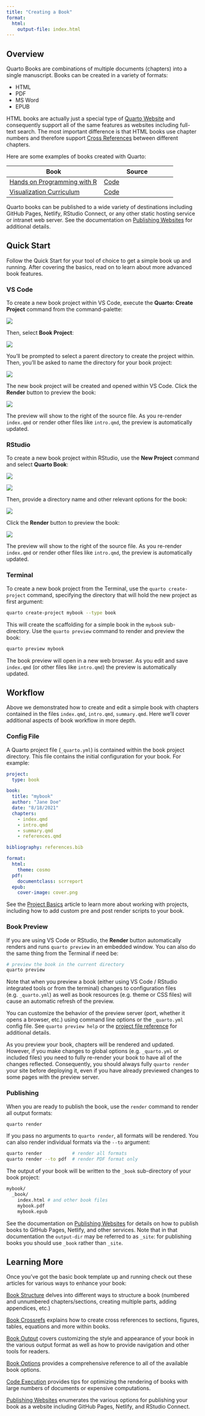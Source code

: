 ```yaml
---
title: "Creating a Book"
format:
  html:
    output-file: index.html
---
```


## Overview

Quarto Books are combinations of multiple documents (chapters) into a single manuscript. Books can be created in a variety of formats:

-   HTML
-   PDF
-   MS Word
-   EPUB

HTML books are actually just a special type of [Quarto Website](../websites/website-basics.qmd) and consequently support all of the same features as websites including full-text search. The most important difference is that HTML books use chapter numbers and therefore support [Cross References](../authoring/cross-references.qmd) between different chapters.

Here are some examples of books created with Quarto:

| Book                                                                             | Source                                                        |
|----------------------------------------|-------------------------------|
| [Hands on Programming with R](https://jjallaire.github.io/hopr/)                 | [Code](https://github.com/jjallaire/hopr)                     |
| [Visualization Curriculum](https://jjallaire.github.io/visualization-curriculum) | [Code](https://github.com/jjallaire/visualization-curriculum) |

Quarto books can be published to a wide variety of destinations including GitHub Pages, Netlify, RStudio Connect, or any other static hosting service or intranet web server. See the documentation on [Publishing Websites](../publishing/index.qmd) for additional details.


## Quick Start

Follow the Quick Start for your tool of choice to get a simple book up and running. After covering the basics, read on to learn about more advanced book features.

::: {.panel-tabset group="tools-tabset"}

### VS Code

To create a new book project within VS Code, execute the **Quarto: Create Project** command from the command-palette:

![](../websites/images/vscode-create-project-command.png)

Then, select **Book Project**:

![](../websites/images/vscode-create-project-book.png){.border}

You'll be prompted to select a parent directory to create the project within. Then, you'll be asked to name the directory for your book project:

![](../websites/images/vscode-create-project-directory.png){.border}

The new book project will be created and opened within VS Code. Click the **Render** button to preview the book:

![](../websites/images/vscode-create-project-render-book.png)

The preview will show to the right of the source file. As you re-render `index.qmd` or render other files like `intro.qmd`, the preview is automatically updated.


### RStudio

To create a new book project within RStudio, use the **New Project** command and select **Quarto Book**:

:::{layout-ncol="2"}

![](../websites/images/rstudio-project-new-directory.png){.border}

![](../websites/images/rstudio-project-book.png){.border}
:::

Then, provide a directory name and other relevant options for the book:

![](../websites/images/rstudio-project-book-options.png){.border}

Click the **Render** button to preview the book:

![](../websites/images/rstudio-project-book-preview.png)

The preview will show to the right of the source file. As you re-render `index.qmd` or render other files like `intro.qmd`, the preview is automatically updated.


### Terminal

To create a new book project from the Terminal, use the `quarto create-project` command, specifying the directory that will hold the new project as first argument:

```.bash
quarto create-project mybook --type book
```

This will create the scaffolding for a simple book in the `mybook` sub-directory. Use the `quarto preview` command to render and preview the book:

```.bash
quarto preview mybook
```

The book preview will open in a new web browser. As you edit and save `index.qmd` (or other files like `intro.qmd`) the preview is automatically updated.

:::


## Workflow

Above we demonstrated how to create and edit a simple book with chapters contained in the files `index.qmd`, `intro.qmd`, `summary.qmd`. Here we'll cover additional aspects of book workflow in more depth.

### Config File

A Quarto project file (`_quarto.yml`) is contained within the book project directory. This file contains the initial configuration for your book. For example:

``` yaml
project:
  type: book

book:
  title: "mybook"
  author: "Jane Doe"
  date: "8/18/2021"
  chapters:
    - index.qmd
    - intro.qmd
    - summary.qmd
    - references.qmd

bibliography: references.bib

format:
  html:
    theme: cosmo
  pdf:
    documentclass: scrreport
  epub:
    cover-image: cover.png
```



See the [Project Basics](../projects/quarto-projects.qmd) article to learn more about working with projects, including how to add custom pre and post render scripts to your book.

### Book Preview

If you are using VS Code or RStudio, the **Render** button automatically renders and runs `quarto preview` in an embedded window. You can also do the same thing from the Terminal if need be:

``` .bash
# preview the book in the current directory
quarto preview
```

Note that when you preview a book (either using VS Code / RStudio integrated tools or from the terminal)  changes to configuration files (e.g. `_quarto.yml`) as well as book resources (e.g. theme or CSS files) will cause an automatic refresh of the preview.

You can customize the behavior of the preview server (port, whether it opens a browser, etc.) using command line options or the `_quarto.yml` config file. See `quarto preview help` or the [project file reference](/docs/reference/projects/options.qmd#preview) for additional details.


::: callout-important
As you preview your book, chapters will be rendered and updated. However, if you make changes to global options (e.g. `_quarto.yml` or included files) you need to fully re-render your book to have all of the changes reflected. Consequently, you should always fully `quarto render` your site before deploying it, even if you have already previewed changes to some pages with the preview server.
:::


### Publishing

When you are ready to publish the book, use the `render` command to render all output formats:

``` .bash
quarto render
```

If you pass no arguments to `quarto render`, all formats will be rendered. You can also render individual formats via the `--to` argument:

``` .bash
quarto render           # render all formats
quarto render --to pdf  # render PDF format only
```

The output of your book will be written to the `_book` sub-directory of your book project:

``` .bash
mybook/
  _book/
    index.html # and other book files
    mybook.pdf
    mybook.epub
```

See the documentation on [Publishing Websites](../publishing/index.qmd) for details on how to publish books to GitHub Pages, Netlify, and other services. Note that in that documentation the `output-dir` may be referred to as `_site`: for publishing books you should use `_book` rather than `_site`.

## Learning More

Once you've got the basic book template up and running check out these articles for various ways to enhance your book:

[Book Structure](book-structure.qmd) delves into different ways to structure a book (numbered and unnumbered chapters/sections, creating multiple parts, adding appendices, etc.)

[Book Crossrefs](book-crossrefs.qmd) explains how to create cross references to sections, figures, tables, equations and more within books.

[Book Output](book-output.qmd) covers customizing the style and appearance of your book in the various output format as well as how to provide navigation and other tools for readers.

[Book Options](../reference/projects/books.qmd) provides a comprehensive reference to all of the available book options.

[Code Execution](../projects/code-execution.qmd) provides tips for optimizing the rendering of books with large numbers of documents or expensive computations.

[Publishing Websites](../publishing/index.qmd) enumerates the various options for publishing your book as a website including GitHub Pages, Netlify, and RStudio Connect.
